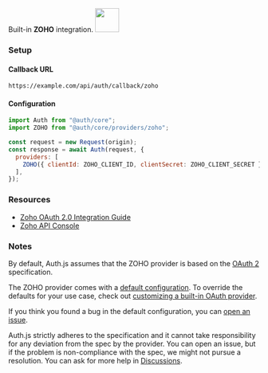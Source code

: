 
<div
  style={{
    backgroundColor: "#000",
    display: "flex",
    justifyContent: "space-between",
    color: "#fff",
    padding: 16,
  }}
>
  <span>
    Built-in <b>ZOHO</b> integration.
  </span>
  <a href="https://zoho.com/">
    <img
      style={{ display: "block" }}
      src="/img/providers/zoho.svg"
      height="48"
    />
  </a>
</div>

### Setup

#### Callback URL

```
https://example.com/api/auth/callback/zoho
```

#### Configuration

```js
import Auth from "@auth/core";
import ZOHO from "@auth/core/providers/zoho";

const request = new Request(origin);
const response = await Auth(request, {
  providers: [
    ZOHO({ clientId: ZOHO_CLIENT_ID, clientSecret: ZOHO_CLIENT_SECRET }),
  ],
});
```

### Resources

- [Zoho OAuth 2.0 Integration Guide](https://www.zoho.com/accounts/protocol/oauth/web-server-applications.html)
- [Zoho API Console](https://api-console.zoho.com)

### Notes

By default, Auth.js assumes that the ZOHO provider is
based on the [OAuth 2](https://www.rfc-editor.org/rfc/rfc6749.html) specification.

<Callout>

The ZOHO provider comes with a [default configuration](https://github.com/nextauthjs/next-auth/blob/main/packages/core/src/providers/zoho.ts).
To override the defaults for your use case, check out [customizing a built-in OAuth provider](https://authjs.dev/guides/providers/custom-provider#override-default-options).

</Callout>

If you think you found a bug in the default configuration, you can [open an issue](https://authjs.dev/new/provider-issue).

Auth.js strictly adheres to the specification and it cannot take responsibility for any deviation from
the spec by the provider. You can open an issue, but if the problem is non-compliance with the spec,
we might not pursue a resolution. You can ask for more help in [Discussions](https://authjs.dev/new/github-discussions).

